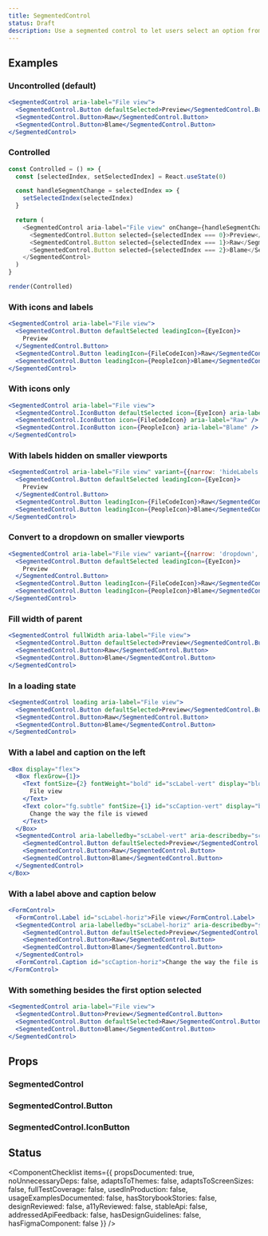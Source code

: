 ```yaml
---
title: SegmentedControl
status: Draft
description: Use a segmented control to let users select an option from a short list and immediately apply the selection
---
```


## Examples

### Uncontrolled (default)

```jsx live drafts
<SegmentedControl aria-label="File view">
  <SegmentedControl.Button defaultSelected>Preview</SegmentedControl.Button>
  <SegmentedControl.Button>Raw</SegmentedControl.Button>
  <SegmentedControl.Button>Blame</SegmentedControl.Button>
</SegmentedControl>
```

### Controlled

```javascript noinline live drafts
const Controlled = () => {
  const [selectedIndex, setSelectedIndex] = React.useState(0)

  const handleSegmentChange = selectedIndex => {
    setSelectedIndex(selectedIndex)
  }

  return (
    <SegmentedControl aria-label="File view" onChange={handleSegmentChange}>
      <SegmentedControl.Button selected={selectedIndex === 0}>Preview</SegmentedControl.Button>
      <SegmentedControl.Button selected={selectedIndex === 1}>Raw</SegmentedControl.Button>
      <SegmentedControl.Button selected={selectedIndex === 2}>Blame</SegmentedControl.Button>
    </SegmentedControl>
  )
}

render(Controlled)
```

### With icons and labels

```jsx live drafts
<SegmentedControl aria-label="File view">
  <SegmentedControl.Button defaultSelected leadingIcon={EyeIcon}>
    Preview
  </SegmentedControl.Button>
  <SegmentedControl.Button leadingIcon={FileCodeIcon}>Raw</SegmentedControl.Button>
  <SegmentedControl.Button leadingIcon={PeopleIcon}>Blame</SegmentedControl.Button>
</SegmentedControl>
```

### With icons only

```jsx live drafts
<SegmentedControl aria-label="File view">
  <SegmentedControl.IconButton defaultSelected icon={EyeIcon} aria-label="Preview" />
  <SegmentedControl.IconButton icon={FileCodeIcon} aria-label="Raw" />
  <SegmentedControl.IconButton icon={PeopleIcon} aria-label="Blame" />
</SegmentedControl>
```

### With labels hidden on smaller viewports

```jsx live drafts
<SegmentedControl aria-label="File view" variant={{narrow: 'hideLabels', regular: 'default'}}>
  <SegmentedControl.Button defaultSelected leadingIcon={EyeIcon}>
    Preview
  </SegmentedControl.Button>
  <SegmentedControl.Button leadingIcon={FileCodeIcon}>Raw</SegmentedControl.Button>
  <SegmentedControl.Button leadingIcon={PeopleIcon}>Blame</SegmentedControl.Button>
</SegmentedControl>
```

### Convert to a dropdown on smaller viewports

```jsx live drafts
<SegmentedControl aria-label="File view" variant={{narrow: 'dropdown', regular: 'default'}}>
  <SegmentedControl.Button defaultSelected leadingIcon={EyeIcon}>
    Preview
  </SegmentedControl.Button>
  <SegmentedControl.Button leadingIcon={FileCodeIcon}>Raw</SegmentedControl.Button>
  <SegmentedControl.Button leadingIcon={PeopleIcon}>Blame</SegmentedControl.Button>
</SegmentedControl>
```

### Fill width of parent

```jsx live drafts
<SegmentedControl fullWidth aria-label="File view">
  <SegmentedControl.Button defaultSelected>Preview</SegmentedControl.Button>
  <SegmentedControl.Button>Raw</SegmentedControl.Button>
  <SegmentedControl.Button>Blame</SegmentedControl.Button>
</SegmentedControl>
```

### In a loading state

```jsx live drafts
<SegmentedControl loading aria-label="File view">
  <SegmentedControl.Button defaultSelected>Preview</SegmentedControl.Button>
  <SegmentedControl.Button>Raw</SegmentedControl.Button>
  <SegmentedControl.Button>Blame</SegmentedControl.Button>
</SegmentedControl>
```

### With a label and caption on the left

```jsx live drafts
<Box display="flex">
  <Box flexGrow={1}>
    <Text fontSize={2} fontWeight="bold" id="scLabel-vert" display="block">
      File view
    </Text>
    <Text color="fg.subtle" fontSize={1} id="scCaption-vert" display="block">
      Change the way the file is viewed
    </Text>
  </Box>
  <SegmentedControl aria-labelledby="scLabel-vert" aria-describedby="scCaption-vert">
    <SegmentedControl.Button defaultSelected>Preview</SegmentedControl.Button>
    <SegmentedControl.Button>Raw</SegmentedControl.Button>
    <SegmentedControl.Button>Blame</SegmentedControl.Button>
  </SegmentedControl>
</Box>
```

### With a label above and caption below

```jsx live drafts
<FormControl>
  <FormControl.Label id="scLabel-horiz">File view</FormControl.Label>
  <SegmentedControl aria-labelledby="scLabel-horiz" aria-describedby="scCaption-horiz">
    <SegmentedControl.Button defaultSelected>Preview</SegmentedControl.Button>
    <SegmentedControl.Button>Raw</SegmentedControl.Button>
    <SegmentedControl.Button>Blame</SegmentedControl.Button>
  </SegmentedControl>
  <FormControl.Caption id="scCaption-horiz">Change the way the file is viewed</FormControl.Caption>
</FormControl>
```

### With something besides the first option selected

```jsx live drafts
<SegmentedControl aria-label="File view">
  <SegmentedControl.Button>Preview</SegmentedControl.Button>
  <SegmentedControl.Button defaultSelected>Raw</SegmentedControl.Button>
  <SegmentedControl.Button>Blame</SegmentedControl.Button>
</SegmentedControl>
```

## Props

### SegmentedControl

<PropsTable>
  <PropsTableRow name="aria-label" type="string" />
  <PropsTableRow name="aria-labelledby" type="string" />
  <PropsTableRow name="aria-describedby" type="string" />
  <PropsTableRow name="fullWidth" type="boolean" description="Whether the control fills the width of its parent" />
  <PropsTableRow
    name="onChange"
    type="(selectedIndex?: number) => void"
    description="The handler that gets called when a segment is selected"
  />
  <PropsTableRow
    name="variant"
    type="'default' | {
      narrow?: 'hideLabels' | 'dropdown' | 'default'
      regular?: 'hideLabels' | 'dropdown' | 'default'
    }"
    defaultValue="'default'"
    description="Configure alternative ways to render the control when it gets rendered in tight spaces"
  />
  <PropsTableSxRow />
  <PropsTableRefRow refType="HTMLDivElement" />
</PropsTable>

### SegmentedControl.Button

<PropsTable>
  <PropsTableRow name="leadingIcon" type="Component" description="The leading icon comes before item label" />
  <PropsTableRow
    name="selected"
    type="boolean"
    description="Whether the segment is selected. This is used for controlled SegmentedControls, and needs to be updated using the onChange handler on SegmentedControl."
  />
  <PropsTableRow
    name="defaultSelected"
    type="boolean"
    description="Whether the segment is selected. This is used for uncontrolled SegmentedControls to pick one SegmentedControlButton that is selected on the initial render."
  />
  <PropsTableSxRow />
  <PropsTableRefRow refType="HTMLButtonElement" />
</PropsTable>

### SegmentedControl.IconButton

<PropsTable>
  <PropsTableRow name="aria-label" type="string" required />
  <PropsTableRow
    name="icon"
    type="Component"
    description="The icon that represents the segmented control item"
    required
  />
  <PropsTableRow
    name="selected"
    type="boolean"
    description="Whether the segment is selected. This is used for controlled SegmentedControls, and needs to be updated using the onChange handler on SegmentedControl."
  />
  <PropsTableRow
    name="defaultSelected"
    type="boolean"
    description="Whether the segment is selected. This is used for uncontrolled SegmentedControls to pick one SegmentedControlButton that is selected on the initial render."
  />
  <PropsTableSxRow />
  <PropsTableRefRow refType="HTMLButtonElement" />
</PropsTable>

## Status

<ComponentChecklist
  items={{
    propsDocumented: true,
    noUnnecessaryDeps: false,
    adaptsToThemes: false,
    adaptsToScreenSizes: false,
    fullTestCoverage: false,
    usedInProduction: false,
    usageExamplesDocumented: false,
    hasStorybookStories: false,
    designReviewed: false,
    a11yReviewed: false,
    stableApi: false,
    addressedApiFeedback: false,
    hasDesignGuidelines: false,
    hasFigmaComponent: false
  }}
/>
